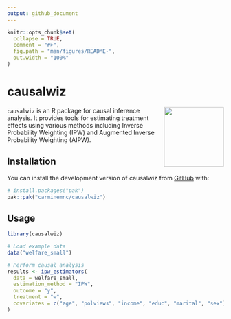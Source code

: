 ```yaml
---
output: github_document
---
```


<!-- README.md is generated from README.Rmd. Please edit that file -->

```r
knitr::opts_chunk$set(
  collapse = TRUE,
  comment = "#>",
  fig.path = "man/figures/README-",
  out.width = "100%"
)
```

# causalwiz

<!-- badges: start -->

<!-- badges: end -->

<img src="man/figures/logo.png" align="right" height="139"/>

`causalwiz` is an R package for causal inference analysis. It provides tools for estimating treatment effects using various methods including Inverse Probability Weighting (IPW) and Augmented Inverse Probability Weighting (AIPW).

## Installation

You can install the development version of causalwiz from [GitHub](https://github.com/carminemnc) with:

``` r
# install.packages("pak")
pak::pak("carminemnc/causalwiz")
```

## Usage

```r
library(causalwiz)

# Load example data
data("welfare_small")

# Perform causal analysis
results <- ipw_estimators(
  data = welfare_small,
  estimation_method = "IPW",
  outcome = "y",
  treatment = "w",
  covariates = c("age", "polviews", "income", "educ", "marital", "sex")
)
```
